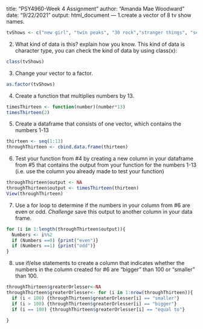 title: "PSY4960-Week 4 Assignment"
author: "Amanda Mae Woodward"
date: "9/22/2021"
output: html_document
---
1.create a vector of 8 tv show names.
```{r}
tvShows <- c("new girl", "twin peaks", "30 rock","stranger things", "seinfeld", "downton abbey","arrested development","criminal minds")
```

2. What kind of data is this? explain how you know.
This kind of data is character type, you can check the kind of data by using class(x):
```{r}
class(tvShows)
```

3. Change your vector to a factor. 
```{r}
as.factor(tvShows)
```

4. Create a function that multiplies numbers by 13. 
```{r}
timesThirteen <- function(number)(number*13)
timesThirteen(2)
```

5. Create a dataframe that consists of one vector, which  contains the numbers 1-13
```{r}
thirteen <- seq(1:13)
throughThirteen <- cbind.data.frame(thirteen)
```

6. Test your function from #4 by creating a new column in your dataframe from #5 that contains the output from your function for the numbers 1-13  (i.e. use the column you already made to test your function)
```{r}
throughThirteen$output <- NA
throughThirteen$output <- timesThirteen(thirteen)
View(throughThirteen)
```

7. Use a for loop to determine if the numbers in your column from #6 are even or odd. *Challenge* save this output to another column in your data frame. 
```{r}
for (i in 1:length(throughThirteen$output)){
  Numbers <- i%%2
  if (Numbers ==0) {print("even")}
  if (Numbers ==1) {print("odd")}
}
```

8. use if/else statements to create a column that indicates whether the numbers in the column created for #6 are "bigger" than 100 or "smaller" than 100. 
```{r}

throughThirteen$greaterOrlesser<-NA
throughThirteen$greaterOrlesser<- for (i in 1:nrow(throughThirteen)){
  if (i < 100) {throughThirteen$greaterOrlesser[i] == "smaller"}
  if (i > 100) {throughThirteen$greaterOrlesser[i] == "bigger"}
  if (i == 100) {throughThirteen$greaterOrlesser[i] == "equal to"}

}
```

